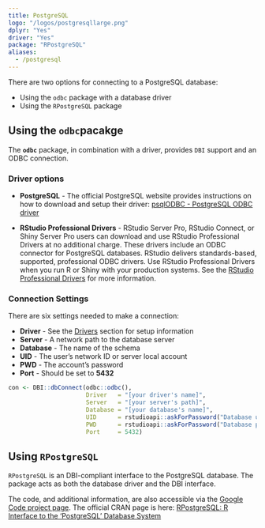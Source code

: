 ```yaml
---
title: PostgreSQL
logo: "/logos/postgresqllarge.png"
dplyr: "Yes"
driver: "Yes"
package: "RPostgreSQL"
aliases:
  - /postgresql
---
```


There are two options for connecting to a PostgreSQL database:

- Using the `odbc` package with a database driver
- Using the `RPostgreSQL`  package

## Using the `odbc`pacakge

The **`odbc`** package, in combination with a driver, provides `DBI` support and an ODBC connection.

### Driver options

- **PostgreSQL** - The official PostgreSQL website provides instructions on how to download and setup their driver: [psqlODBC - PostgreSQL ODBC driver](https://odbc.postgresql.org/)

- **RStudio Professional Drivers** - RStudio Server Pro, RStudio Connect, or Shiny Server Pro users can download and use RStudio Professional Drivers at no additional charge. These drivers include an ODBC connector for PostgreSQL databases.  RStudio delivers standards-based, supported, professional ODBC drivers. Use RStudio Professional Drivers when you run R or Shiny with your production systems. See the [RStudio Professional Drivers](https://www.rstudio.com/products/drivers/) for more information. 

### Connection Settings

There are six settings needed to make a connection:

  - **Driver** - See the [Drivers](/drivers) section for setup information 
  - **Server** - A network path to the database server
  - **Database** - The name of the schema
  - **UID** - The user's network ID or server local account
  - **PWD** - The account's password
  - **Port** - Should be set to **5432**

```r

con <- DBI::dbConnect(odbc::odbc(),
                      Driver   = "[your driver's name]",
                      Server   = "[your server's path]",
                      Database = "[your database's name]",
                      UID      = rstudioapi::askForPassword("Database user"),
                      PWD      = rstudioapi::askForPassword("Database password")
                      Port     = 5432)

```

## Using `RPostgreSQL`

`RPostgreSQL` is an DBI-compliant interface to the PostgreSQL database.  The package acts as both the database driver and the DBI interface.

The code, and additional information, are also accessible via the [Google Code project page](https://code.google.com/archive/p/rpostgresql/).  The official CRAN page is here: [RPostgreSQL: R Interface to the 'PostgreSQL' Database System](https://cran.r-project.org/web/packages/RPostgreSQL/)


